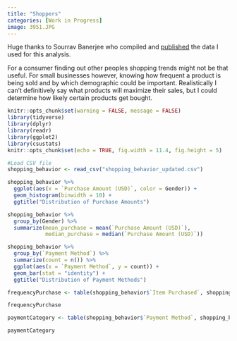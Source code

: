 ```yaml
---
title: "Shoppers"
categories: [Work in Progress]
image: 3951.JPG
---
```


Huge thanks to Sourrav Banerjee who compiled and [published](https://www.kaggle.com/datasets/iamsouravbanerjee/customer-shopping-trends-dataset) the data I used for this analysis.

For a consumer finding out other peoples shopping trends might not be that useful. For small businesses however, knowing how frequent a product is being sold and by which demographic could be important. Realistically I can't definitively say what products will maximize their sales, but I could determine how likely certain products get bought.

```r
knitr::opts_chunk$set(warning = FALSE, message = FALSE) 
library(tidyverse)
library(dplyr)
library(readr)
library(ggplot2)
library(csustats)
knitr::opts_chunk$set(echo = TRUE, fig.width = 11.4, fig.height = 5)

#Load CSV file
shopping_behavior <- read_csv("shopping_behavior_updated.csv")
```



```r
shopping_behavior %>%
  ggplot(aes(x = `Purchase Amount (USD)`, color = Gender)) +
  geom_histogram(binwidth = 10) +
  ggtitle("Distribution of Purchase Amounts")

shopping_behavior %>%
  group_by(Gender) %>%
  summarize(mean_purchase = mean(`Purchase Amount (USD)`),
            median_purchase = median(`Purchase Amount (USD)`))

shopping_behavior %>%
  group_by(`Payment Method`) %>%
  summarize(count = n()) %>%
  ggplot(aes(x = `Payment Method`, y = count)) +
  geom_bar(stat = "identity") +
  ggtitle("Distribution of Payment Methods")
```



```r
frequencyPurchase <- table(shopping_behavior$`Item Purchased`, shopping_behavior$`Frequency of Purchases`, shopping_behavior$Gender)

frequencyPurchase

paymentCategory <- table(shopping_behavior$`Payment Method`, shopping_behavior$Category, shopping_behavior$Gender)

paymentCategory

```



```r


```


